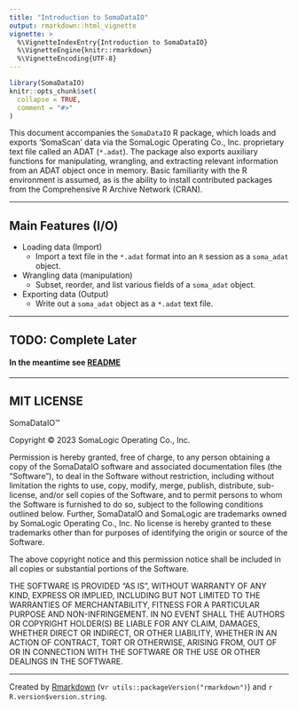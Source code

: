 ```yaml
---
title: "Introduction to SomaDataIO"
output: rmarkdown::html_vignette
vignette: >
  %\VignetteIndexEntry{Introduction to SomaDataIO}
  %\VignetteEngine{knitr::rmarkdown}
  %\VignetteEncoding{UTF-8}
---
```


```r
library(SomaDataIO)
knitr::opts_chunk$set(
  collapse = TRUE,
  comment = "#>"
)
```



This document accompanies the `SomaDataIO` R package, which loads
and exports 'SomaScan' data via the SomaLogic Operating Co., Inc.
proprietary text file called an ADAT (`*.adat`).
The package also exports auxiliary functions for manipulating, wrangling,
and extracting relevant information from an ADAT object once in memory.
Basic familiarity with the R environment is assumed, as is the ability to install
contributed packages from the Comprehensive R Archive Network (CRAN).



-------------------


## Main Features (I/O)

* Loading data (Import)
  + Import a text file in the `*.adat` format into an `R` session
    as a `soma_adat` object.
* Wrangling data (manipulation)
  + Subset, reorder, and list various fields of a `soma_adat` object.
* Exporting data (Output)
  + Write out a `soma_adat` object as a `*.adat` text file.


----------------------

## TODO: Complete Later

#### In the meantime see [README](README.md)

---------------------

## MIT LICENSE

SomaDataIO™

Copyright © 2023 SomaLogic Operating Co., Inc.

Permission is hereby granted, free of charge, to any person obtaining
a copy of the SomaDataIO software and associated documentation files
(the "Software"), to deal in the Software without restriction,
including without limitation the rights to use, copy, modify, merge,
publish, distribute, sub-license, and/or sell copies of the Software,
and to permit persons to whom the Software is furnished to do so,
subject to the following conditions outlined below.  Further,
SomaDataIO and SomaLogic are trademarks owned by SomaLogic Operating Co., Inc.
No license is hereby granted to these trademarks other than for purposes
of identifying the origin or source of the Software.

The above copyright notice and this permission notice shall be
included in all copies or substantial portions of the Software.

THE SOFTWARE IS PROVIDED "AS IS", WITHOUT WARRANTY OF ANY KIND,
EXPRESS OR IMPLIED, INCLUDING BUT NOT LIMITED TO THE WARRANTIES OF
MERCHANTABILITY, FITNESS FOR A PARTICULAR PURPOSE AND NON-INFRINGEMENT.
IN NO EVENT SHALL THE AUTHORS OR COPYRIGHT HOLDER(S) BE LIABLE FOR
ANY CLAIM, DAMAGES, WHETHER DIRECT OR INDIRECT, OR OTHER LIABILITY,
WHETHER IN AN ACTION OF CONTRACT, TORT OR OTHERWISE, ARISING FROM,
OUT OF OR IN CONNECTION WITH THE SOFTWARE OR THE USE OR OTHER DEALINGS
IN THE SOFTWARE.


-----------------------------

Created by [Rmarkdown](https://github.com/rstudio/rmarkdown)
(v`r utils::packageVersion("rmarkdown")`) and `r R.version$version.string`.

